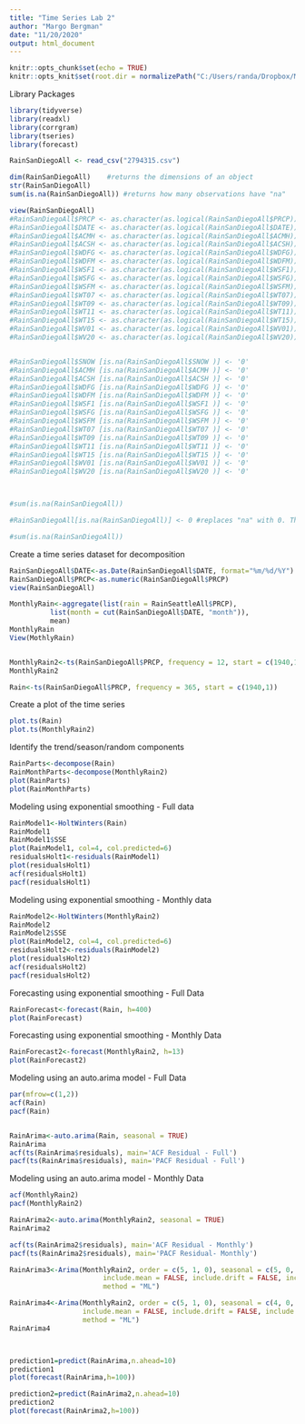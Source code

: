```yaml
---
title: "Time Series Lab 2"
author: "Margo Bergman"
date: "11/20/2020"
output: html_document
---
```


```r
knitr::opts_chunk$set(echo = TRUE)
knitr::opts_knit$set(root.dir = normalizePath("C:/Users/randa/Dropbox/Masters/Autumn/TBANLT 540 Applied Regression Analysis/Time Series Lab 2"))
```


Library Packages

```r

library(tidyverse)
library(readxl)
library(corrgram)
library(tseries)
library(forecast)
```


```r
RainSanDiegoAll <- read_csv("2794315.csv")

```

```r
dim(RainSanDiegoAll)    #returns the dimensions of an object
str(RainSanDiegoAll)
sum(is.na(RainSanDiegoAll)) #returns how many observations have "na"

```


```r

view(RainSanDiegoAll)
#RainSanDiegoAll$PRCP <- as.character(as.logical(RainSanDiegoAll$PRCP))
#RainSanDiegoAll$DATE <- as.character(as.logical(RainSanDiegoAll$DATE))
#RainSanDiegoAll$ACMH <- as.character(as.logical(RainSanDiegoAll$ACMH))
#RainSanDiegoAll$ACSH <- as.character(as.logical(RainSanDiegoAll$ACSH))
#RainSanDiegoAll$WDFG <- as.character(as.logical(RainSanDiegoAll$WDFG))
#RainSanDiegoAll$WDFM <- as.character(as.logical(RainSanDiegoAll$WDFM))
#RainSanDiegoAll$WSF1 <- as.character(as.logical(RainSanDiegoAll$WSF1))
#RainSanDiegoAll$WSFG <- as.character(as.logical(RainSanDiegoAll$WSFG))
#RainSanDiegoAll$WSFM <- as.character(as.logical(RainSanDiegoAll$WSFM))
#RainSanDiegoAll$WT07 <- as.character(as.logical(RainSanDiegoAll$WT07))
#RainSanDiegoAll$WT09 <- as.character(as.logical(RainSanDiegoAll$WT09))
#RainSanDiegoAll$WT11 <- as.character(as.logical(RainSanDiegoAll$WT11))
#RainSanDiegoAll$WT15 <- as.character(as.logical(RainSanDiegoAll$WT15))
#RainSanDiegoAll$WV01 <- as.character(as.logical(RainSanDiegoAll$WV01))
#RainSanDiegoAll$WV20 <- as.character(as.logical(RainSanDiegoAll$WV20))


#RainSanDiegoAll$SNOW [is.na(RainSanDiegoAll$SNOW )] <- '0' 
#RainSanDiegoAll$ACMH [is.na(RainSanDiegoAll$ACMH )] <- '0' 
#RainSanDiegoAll$ACSH [is.na(RainSanDiegoAll$ACSH )] <- '0' 
#RainSanDiegoAll$WDFG [is.na(RainSanDiegoAll$WDFG )] <- '0' 
#RainSanDiegoAll$WDFM [is.na(RainSanDiegoAll$WDFM )] <- '0' 
#RainSanDiegoAll$WSF1 [is.na(RainSanDiegoAll$WSF1 )] <- '0' 
#RainSanDiegoAll$WSFG [is.na(RainSanDiegoAll$WSFG )] <- '0' 
#RainSanDiegoAll$WSFM [is.na(RainSanDiegoAll$WSFM )] <- '0' 
#RainSanDiegoAll$WT07 [is.na(RainSanDiegoAll$WT07 )] <- '0' 
#RainSanDiegoAll$WT09 [is.na(RainSanDiegoAll$WT09 )] <- '0' 
#RainSanDiegoAll$WT11 [is.na(RainSanDiegoAll$WT11 )] <- '0' 
#RainSanDiegoAll$WT15 [is.na(RainSanDiegoAll$WT15 )] <- '0' 
#RainSanDiegoAll$WV01 [is.na(RainSanDiegoAll$WV01 )] <- '0' 
#RainSanDiegoAll$WV20 [is.na(RainSanDiegoAll$WV20 )] <- '0' 



#sum(is.na(RainSanDiegoAll))

#RainSanDiegoAll[is.na(RainSanDiegoAll)] <- 0 #replaces "na" with 0. This is a choice, statistically, but you can't run the regression without it

#sum(is.na(RainSanDiegoAll))


```

Create a time series dataset for decomposition

```r

RainSanDiegoAll$DATE<-as.Date(RainSanDiegoAll$DATE, format="%m/%d/%Y")
RainSanDiegoAll$PRCP<-as.numeric(RainSanDiegoAll$PRCP)
view(RainSanDiegoAll)

MonthlyRain<-aggregate(list(rain = RainSeattleAll$PRCP), 
          list(month = cut(RainSanDiegoAll$DATE, "month")), 
          mean)
MonthlyRain
View(MothlyRain)


MonthlyRain2<-ts(RainSanDiegoAll$PRCP, frequency = 12, start = c(1940,1))
MonthlyRain2

Rain<-ts(RainSanDiegoAll$PRCP, frequency = 365, start = c(1940,1))

```


Create a plot of the time series


```r
plot.ts(Rain)
plot.ts(MonthlyRain2)

```


Identify the trend/season/random components

```r
RainParts<-decompose(Rain)
RainMonthParts<-decompose(MonthlyRain2)
plot(RainParts)
plot(RainMonthParts)
```

Modeling using exponential smoothing - Full data

```r
RainModel1<-HoltWinters(Rain)
RainModel1
RainModel1$SSE
plot(RainModel1, col=4, col.predicted=6)
residualsHolt1<-residuals(RainModel1)
plot(residualsHolt1)
acf(residualsHolt1)
pacf(residualsHolt1)
```

Modeling using exponential smoothing - Monthly data

```r
RainModel2<-HoltWinters(MonthlyRain2)
RainModel2
RainModel2$SSE
plot(RainModel2, col=4, col.predicted=6)
residualsHolt2<-residuals(RainModel2)
plot(residualsHolt2)
acf(residualsHolt2)
pacf(residualsHolt2)
```


Forecasting using exponential smoothing - Full Data

```r
RainForecast<-forecast(Rain, h=400)
plot(RainForecast)
```

Forecasting using exponential smoothing - Monthly Data

```r
RainForecast2<-forecast(MonthlyRain2, h=13)
plot(RainForecast2)
```

Modeling using an auto.arima model - Full Data 

```r
par(mfrow=c(1,2))
acf(Rain)
pacf(Rain)


RainArima<-auto.arima(Rain, seasonal = TRUE)
RainArima
acf(ts(RainArima$residuals), main='ACF Residual - Full')
pacf(ts(RainArima$residuals), main='PACF Residual - Full')


```


Modeling using an auto.arima model - Monthly Data 

```r
acf(MonthlyRain2)
pacf(MonthlyRain2)

RainArima2<-auto.arima(MonthlyRain2, seasonal = TRUE)
RainArima2

acf(ts(RainArima2$residuals), main='ACF Residual - Monthly')
pacf(ts(RainArima2$residuals), main='PACF Residual- Monthly')

```


```r
RainArima3<-Arima(MonthlyRain2, order = c(5, 1, 0), seasonal = c(5, 0, 0),
                       include.mean = FALSE, include.drift = FALSE, include.constant =TRUE,
                       method = "ML")

RainArima4<-Arima(MonthlyRain2, order = c(5, 1, 0), seasonal = c(4, 0, 0),
                  include.mean = FALSE, include.drift = FALSE, include.constant =TRUE,
                  method = "ML")
RainArima4



prediction1=predict(RainArima,n.ahead=10)
prediction1
plot(forecast(RainArima,h=100))

prediction2=predict(RainArima2,n.ahead=10)
prediction2
plot(forecast(RainArima2,h=100))




```


